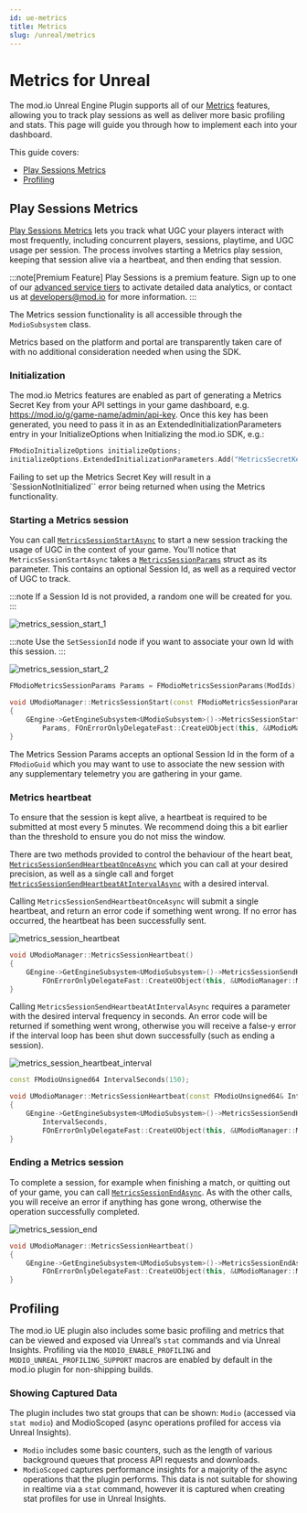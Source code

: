 ```yaml
---
id: ue-metrics
title: Metrics
slug: /unreal/metrics
---
```


# Metrics for Unreal

The mod.io Unreal Engine Plugin supports all of our [Metrics](/metrics) features, allowing you to track play sessions as well as deliver more basic profiling and stats. This page will guide you through how to implement each into your dashboard.

This guide covers:

* [Play Sessions Metrics](#play-sessions-metrics)
* [Profiling](#profiling)

## Play Sessions Metrics

[Play Sessions Metrics](/metrics/game#play-sessions) lets you track what UGC your players interact with most frequently, including concurrent players, sessions, playtime, and UGC usage per session. The process involves starting a Metrics play session, keeping that session alive via a heartbeat, and then ending that session.

:::note[Premium Feature]
Play Sessions is a premium feature. Sign up to one of our [advanced service tiers](https://mod.io/pricing) to activate detailed data analytics, or contact us at developers@mod.io for more information.
:::

The Metrics session functionality is all accessible through the `ModioSubsystem` class.

Metrics based on the platform and portal are transparently taken care of with no additional consideration needed when using the SDK.

### Initialization

The mod.io Metrics features are enabled as part of generating a Metrics Secret Key from your API settings in your game dashboard, e.g. https://mod.io/g/game-name/admin/api-key. Once this key has been generated, you need to pass it in as an ExtendedInitializationParameters entry in your InitializeOptions when Initializing the mod.io SDK, e.g.:


```cpp
FModioInitializeOptions initializeOptions;
initializeOptions.ExtendedInitializationParameters.Add("MetricsSecretKey", "00000000-1111-2222-3333-444444444444");
```

Failing to set up the Metrics Secret Key will result in a `SessionNotInitialized`` error being returned when using the Metrics functionality.

### Starting a Metrics session

You can call [`MetricsSessionStartAsync`](/unreal/refdocs#metricssessionstartasync) to start a new session tracking the usage of UGC in the context of your game. You'll notice that `MetricsSessionStartAsync` takes a [`MetricsSessionParams`](/unreal/refdocs#modiometricssessionparams) struct as its parameter. This contains an optional Session Id, as well as a required vector of UGC to track.

:::note
If a Session Id is not provided, a random one will be created for you.
:::

<Tabs group-id="languages">
  <TabItem value="blueprint" label="Blueprint">

  ![metrics_session_start_1](img/metrics_session_start_1.png)

:::note
Use the `SetSessionId` node if you want to associate your own Id with this session.
:::

  ![metrics_session_start_2](img/metrics_session_start_2.png)

  </TabItem>
  <TabItem value="c++" label="C++" default>

```cpp
FModioMetricsSessionParams Params = FModioMetricsSessionParams(ModIds);

void UModioManager::MetricsSessionStart(const FModioMetricsSessionParams& Params)
{
	GEngine->GetEngineSubsystem<UModioSubsystem>()->MetricsSessionStartAsync(
		Params, FOnErrorOnlyDelegateFast::CreateUObject(this, &UModioManager::MetricsSessionStartCallback));
}
```

</TabItem>
</Tabs>

The Metrics Session Params accepts an optional Session Id in the form of a `FModioGuid` which you may want to use to associate the new session with any supplementary telemetry you are gathering in your game.

### Metrics heartbeat

To ensure that the session is kept alive, a heartbeat is required to be submitted at most every 5 minutes. We recommend doing this a bit earlier than the threshold to ensure you do not miss the window.

There are two methods provided to control the behaviour of the heart beat, [`MetricsSessionSendHeartbeatOnceAsync`](/unreal/refdocs#metricssessionsendheartbeatonceasync) which you can call at your desired precision, as well as a single call and forget [`MetricsSessionSendHeartbeatAtIntervalAsync`](/unreal/refdocs#metricssessionsendheartbeatatintervalasync) with a desired interval.

Calling `MetricsSessionSendHeartbeatOnceAsync` will submit a single heartbeat, and return an error code if something went wrong. If no error has occurred, the heartbeat has been successfully sent.

<Tabs group-id="languages">
  <TabItem value="blueprint" label="Blueprint">


  ![metrics_session_heartbeat](img/metrics_session_heartbeat.png)

  </TabItem>
  <TabItem value="c++" label="C++" default>

```cpp
void UModioManager::MetricsSessionHeartbeat()
{
	GEngine->GetEngineSubsystem<UModioSubsystem>()->MetricsSessionSendHeartbeatOnceAsync(
		FOnErrorOnlyDelegateFast::CreateUObject(this, &UModioManager::MetricsSessionHeartbeatCallback));
}
```

</TabItem>
</Tabs>

Calling `MetricsSessionSendHeartbeatAtIntervalAsync` requires a parameter with the desired interval frequency in seconds. An error code will be returned if something went wrong, otherwise you will receive a false-y error if the interval loop has been shut down successfully (such as ending a session).

<Tabs group-id="languages">
  <TabItem value="blueprint" label="Blueprint">


  ![metrics_session_heartbeat_interval](img/metrics_session_heartbeat_interval.png)

  </TabItem>
  <TabItem value="c++" label="C++" default>

```cpp
const FModioUnsigned64 IntervalSeconds(150);

void UModioManager::MetricsSessionHeartbeat(const FModioUnsigned64& IntervalSeconds)
{
	GEngine->GetEngineSubsystem<UModioSubsystem>()->MetricsSessionSendHeartbeatAtIntervalAsync(
		IntervalSeconds, 
		FOnErrorOnlyDelegateFast::CreateUObject(this, &UModioManager::MetricsSessionHeartbeatCallback));
}
```

</TabItem>
</Tabs>

### Ending a Metrics session

To complete a session, for example when finishing a match, or quitting out of your game, you can call [`MetricsSessionEndAsync`](/unreal/refdocs#metricssessionendasync).
As with the other calls, you will receive an error if anything has gone wrong, otherwise the operation successfully completed.

<Tabs group-id="languages">
  <TabItem value="blueprint" label="Blueprint">


  ![metrics_session_end](img/metrics_session_end.png)

  </TabItem>
  <TabItem value="c++" label="C++" default>


```cpp
void UModioManager::MetricsSessionHeartbeat()
{
	GEngine->GetEngineSubsystem<UModioSubsystem>()->MetricsSessionEndAsync(
		FOnErrorOnlyDelegateFast::CreateUObject(this, &UModioManager::MetricsSessionHeartbeatCallback));
}
```

</TabItem>
</Tabs>

## Profiling

The mod.io UE plugin also includes some basic profiling and metrics that can be viewed and exposed via Unreal’s `stat` commands and via Unreal Insights. Profiling via the `MODIO_ENABLE_PROFILING` and `MODIO_UNREAL_PROFILING_SUPPORT` macros are enabled by default in the mod.io plugin for non-shipping builds.

### Showing Captured Data

The plugin includes two stat groups that can be shown: `Modio` (accessed via `stat modio`) and ModioScoped (async operations profiled for access via Unreal Insights).
* `Modio` includes some basic counters, such as the length of various background queues that process API requests and downloads.
* `ModioScoped` captures performance insights for a majority of the async operations that the plugin performs. This data is not suitable for showing in realtime via a `stat` command, however it is captured when creating stat profiles for use in Unreal Insights.

